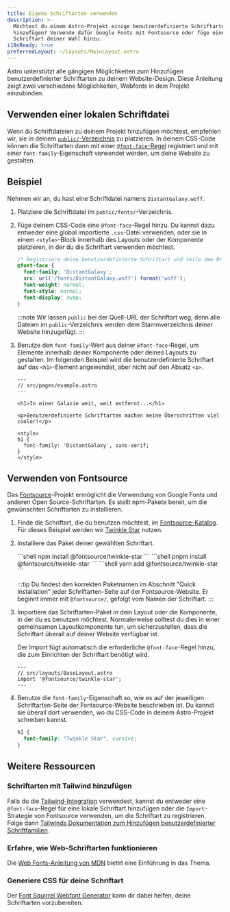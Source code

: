 ```yaml
---
title: Eigene Schriftarten verwenden
description: >-
  Möchtest du einem Astro-Projekt einige benutzerdefinierte Schriftarten
  hinzufügen? Verwende dafür Google Fonts mit Fontsource oder füge eine
  Schriftart deiner Wahl hinzu.
i18nReady: true
preferredLayout: ~/layouts/MainLayout.astro
---
```




Astro unterstützt alle gängigen Möglichkeiten zum Hinzufügen benutzerdefinierter Schriftarten zu deinem Website-Design. Diese Anleitung zeigt zwei verschiedene Möglichkeiten, Webfonts in dein Projekt einzubinden.

## Verwenden einer lokalen Schriftdatei

Wenn du Schriftdateien zu deinem Projekt hinzufügen möchtest, empfehlen wir, sie in deinem [`public/`-Verzeichnis](/de/core-concepts/project-structure/#public) zu platzieren. In deinem CSS-Code können die Schriftarten dann mit einer [`@font-face`-Regel](https://developer.mozilla.org/en-US/docs/Web/CSS/@font-face) registriert und mit einer `font-family`-Eigenschaft verwendet werden, um deine Website zu gestalten.

## Beispiel

Nehmen wir an, du hast eine Schriftdatei namens `DistantGalaxy.woff`.

1. Platziere die Schriftdatei im `public/fonts/`-Verzeichnis.

2. Füge deinem CSS-Code eine `@font-face`-Regel hinzu. Du kannst dazu entweder eine global importierte `.css`-Datei verwenden, oder sie in einem `<style>`-Block innerhalb des Layouts oder der Komponente platzieren, in der du die Schriftart verwenden möchtest.

    ```css
    /* Registriere deine benutzerdefinierte Schriftart und teile dem Browser mit, wo sie zu finden ist. */
    @font-face {
      font-family: 'DistantGalaxy';
      src: url('/fonts/DistantGalaxy.woff') format('woff');
      font-weight: normal;
      font-style: normal;
      font-display: swap;
    }
    ```

    :::note
    Wir lassen `public` bei der Quell-URL der Schriftart weg, denn alle Dateien im `public`-Verzeichnis werden dem Stammverzeichnis deiner Website hinzugefügt.
    :::

3. Benutze den `font-family`-Wert aus deiner `@font-face`-Regel, um Elemente innerhalb deiner Komponente oder deines Layouts zu gestalten. Im folgenden Beispiel wird die benutzerdefinierte Schriftart auf das `<h1>`-Element angewendet, aber nicht auf den Absatz `<p>`.

    ```astro {10-12}
    ---
    // src/pages/example.astro
    ---

    <h1>In einer Galaxie weit, weit entfernt...</h1>

    <p>Benutzerdefinierte Schriftarten machen meine Überschriften viel cooler!</p>

    <style>
    h1 {
      font-family: 'DistantGalaxy', sans-serif;
    }
    </style>
    ```

## Verwenden von Fontsource

Das [Fontsource](https://fontsource.org/)-Projekt ermöglicht die Verwendung von Google Fonts und anderen Open Source-Schriftarten. Es stellt npm-Pakete bereit, um die gewünschten Schriftarten zu installieren.

1. Finde die Schriftart, die du benutzen möchtest, im [Fontsource-Katalog](https://fontsource.org/fonts). Für dieses Beispiel werden wir [Twinkle Star](https://fontsource.org/fonts/twinkle-star) nutzen.

2. Installiere das Paket deiner gewählten Schriftart. 

    <PackageManagerTabs>
      <Fragment slot="npm">
      ```shell
      npm install @fontsource/twinkle-star
      ```
      </Fragment>
      <Fragment slot="pnpm">
      ```shell
      pnpm install @fontsource/twinkle-star
      ```
      </Fragment>
      <Fragment slot="yarn">
      ```shell
      yarn add @fontsource/twinkle-star
      ```
      </Fragment>
    </PackageManagerTabs>

    :::tip
    Du findest den korrekten Paketnamen im Abschnitt "Quick Installation" jeder Schriftarten-Seite auf der Fontsource-Website. Er beginnt immer mit `@fontsource/`, gefolgt vom Namen der Schriftart.
    :::

3. Importiere das Schriftarten-Paket in dein Layout oder die Komponente, in der du es benutzen möchtest. Normalerweise solltest du dies in einer gemeinsamen Layoutkomponente tun, um sicherzustellen, dass die Schriftart überall auf deiner Website verfügbar ist.

    Der Import fügt automatisch die erforderliche `@font-face`-Regel hinzu, die zum Einrichten der Schriftart benötigt wird.

    ```astro
    ---
    // src/layouts/BaseLayout.astro
    import '@fontsource/twinkle-star';
    ---
    ```

4. Benutze die `font-family`-Eigenschaft so, wie es auf der jeweiligen Schriftarten-Seite der Fontsource-Website beschrieben ist. Du kannst sie überall dort verwenden, wo du CSS-Code in deinem Astro-Projekt schreiben kannst.

    ```css
    h1 {
      font-family: "Twinkle Star", cursive;
    }
    ```

## Weitere Ressourcen

### Schriftarten mit Tailwind hinzufügen

Falls du die [Tailwind-Integration](/de/guides/integrations-guide/tailwind/) verwendest, kannst du entweder eine `@font-face`-Regel für eine lokale Schriftart hinzufügen oder die `Import`-Strategie von Fontsource verwenden, um die Schriftart zu registrieren. Folge dann [Tailwinds Dokumentation zum Hinzufügen benutzerdefinierter Schriftfamilien](https://tailwindcss.com/docs/font-family#using-custom-values).

### Erfahre, wie Web-Schriftarten funktionieren

Die [Web Fonts-Anleitung von MDN](https://developer.mozilla.org/en-US/docs/Learn/CSS/Styling_text/Web_fonts) bietet eine Einführung in das Thema.

### Generiere CSS für deine Schriftart

Der [Font Squirrel Webfont Generator](https://www.fontsquirrel.com/tools/webfont-generator) kann dir dabei helfen, deine Schriftarten vorzubereiten.
